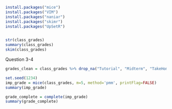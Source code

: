 ```r
install.packages("mice")
install.packages("VIM")
install.packages("naniar")
install.packages("skimr")
install.packages("UpSetR")
```

```r

```
```r
str(class_grades)
summary(class_grades)
skim(class_grades)
```

Question 3-4
```r
grades_clean = class_grades %>% drop_na("Tutorial", "Midterm", "TakeHome", "Final")
```

```r
set.seed(1234)
imp_grade = mice(class_grades, m=5, method='pmm', printFlag=FALSE)
summary(imp_grade)
```

```r
grade_complete = complete(imp_grade)
summary(grade_complete)
```


